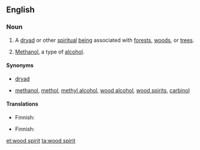 ==English==
{{wikipedia}}

===Noun===
{{en-noun|head=[[wood]] [[spirit]]|~}}

# {{context|countable|lang=en}} A [[dryad]] or other [[spiritual]] [[being]] associated with [[forest]]s, [[woods]], or [[tree]]s.
# {{context|uncountable|often '''the wood spirit'''|lang=en}} [[methanol|Methanol]], a type of [[alcohol]].

====Synonyms====
* {{sense|spiritual being}} [[dryad]]
* {{sense|alcohol}} [[methanol]], [[methol]], [[methyl alcohol]], [[wood alcohol]], [[wood spirits]], [[carbinol]]

====Translations====
{{trans-top|spiritual being}}
* Finnish: {{t|fi|metsänhenki}}
{{trans-mid}}
{{trans-bottom}}

{{trans-top|alcohol}}
* Finnish: {{t+|fi|metanoli}}
{{trans-mid}}
{{trans-bottom}}

[[et:wood spirit]]
[[ta:wood spirit]]